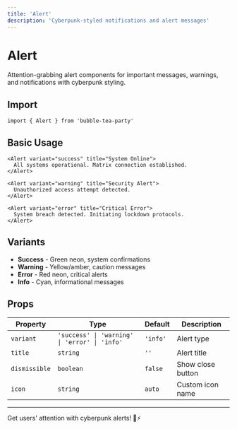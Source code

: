 ```yaml
---
title: 'Alert'
description: 'Cyberpunk-styled notifications and alert messages'
---
```


# Alert

Attention-grabbing alert components for important messages, warnings, and notifications with cyberpunk styling.

## Import

```svelte
import { Alert } from 'bubble-tea-party'
```

## Basic Usage

```svelte
<Alert variant="success" title="System Online">
  All systems operational. Matrix connection established.
</Alert>

<Alert variant="warning" title="Security Alert">
  Unauthorized access attempt detected.
</Alert>

<Alert variant="error" title="Critical Error">
  System breach detected. Initiating lockdown protocols.
</Alert>
```

## Variants

- **Success** - Green neon, system confirmations
- **Warning** - Yellow/amber, caution messages  
- **Error** - Red neon, critical alerts
- **Info** - Cyan, informational messages

## Props

| Property | Type | Default | Description |
|----------|------|---------|-------------|
| `variant` | `'success' \| 'warning' \| 'error' \| 'info'` | `'info'` | Alert type |
| `title` | `string` | `''` | Alert title |
| `dismissible` | `boolean` | `false` | Show close button |
| `icon` | `string` | `auto` | Custom icon name |

---

Get users' attention with cyberpunk alerts! 🚨⚡